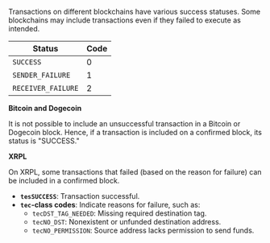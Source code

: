 Transactions on different blockchains have various success statuses.
Some blockchains may include transactions even if they failed to execute as intended.

| Status             | Code |
| ------------------ | ---- |
| `SUCCESS`          | 0    |
| `SENDER_FAILURE`   | 1    |
| `RECEIVER_FAILURE` | 2    |

**Bitcoin and Dogecoin**

It is not possible to include an unsuccessful transaction in a Bitcoin or Dogecoin block.
Hence, if a transaction is included on a confirmed block, its status is "SUCCESS."

**XRPL**

On XRPL, some transactions that failed (based on the reason for failure) can be included in a confirmed block.

-   **`tesSUCCESS`**: Transaction successful.
-   **`tec`-class codes**: Indicate reasons for failure, such as:
    -   `tecDST_TAG_NEEDED`: Missing required destination tag.
    -   `tecNO_DST`: Nonexistent or unfunded destination address.
    -   `tecNO_PERMISSION`: Source address lacks permission to send funds.
